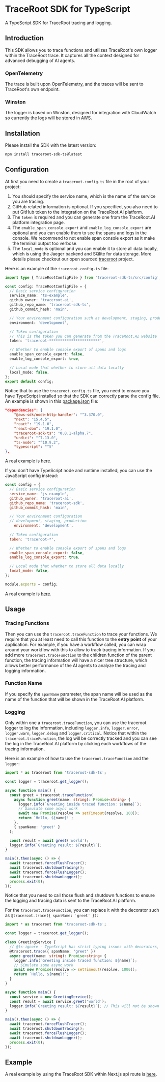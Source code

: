 # TraceRoot SDK for TypeScript

A TypeScript SDK for TraceRoot tracing and logging.

## Introduction

This SDK allows you to trace functions and utilizes TraceRoot's own logger within the TraceRoot trace. It captures all the context designed for advanced debugging of AI agents.

### OpenTelemetry

The trace is built upon OpenTelemetry, and the traces will be sent to TraceRoot's own endpoint.

### Winston

The logger is based on Winston, designed for integration with CloudWatch so currently the logs will be stored in AWS.

## Installation

Please install the SDK with the latest version:

```bash
npm install traceroot-sdk-ts@latest
```

## Configuration

At first you need to create a `traceroot.config.ts` file in the root of your project:

1. You should specify the service name, which is the name of the service you are tracing.
2. GitHub related information is optional. If you specified, you also need to put GitHub token to the integration on the TraceRoot.AI platform.
3. The `token` is required and you can generate one from the TraceRoot.AI platform integration page.
4. The `enable_span_console_export` and `enable_log_console_export` are optional and you can enable them to see the spans and logs in the console. We recommend to not enable span console export as it make the terminal output too verbose.
5. The `local_mode` is optional and you can enable it to store all data locally, which is using the Jaeger backend and SQlite for data storage. More details please checkout our open sourced [traceroot](https://github.com/traceroot-ai/traceroot) project.

Here is an example of the `traceroot.config.ts` file:

```typescript
import type { TraceRootConfigFile } from 'traceroot-sdk-ts/src/config';

const config: TraceRootConfigFile = {
  // Basic service configuration
  service_name: 'ts-example',
  github_owner: 'traceroot-ai',
  github_repo_name: 'traceroot-sdk-ts',
  github_commit_hash: 'main',

  // Your environment configuration such as development, staging, production
  environment: 'development',

  // Token configuration
  // This is the token you can generate from the TraceRoot.AI website
  token: 'traceroot-***********************',

  // Whether to enable console export of spans and logs
  enable_span_console_export: false,
  enable_log_console_export: true,

  // Local mode that whether to store all data locally
  local_mode: false,
};
export default config;
```

Notice that to use the `traceroot.config.ts` file, you need to ensure you have TypeScript installed so that the SDK can correctly parse the config file. An example is shown in this [package.json](https://github.com/traceroot-ai/traceroot-sdk/blob/main/examples/multi_code_agent/ui/package.json) file:

```json
"dependencies": {
    "@aws-sdk/node-http-handler": "^3.370.0",
    "next": "15.4.5",
    "react": "19.1.0",
    "react-dom": "19.1.0",
    "traceroot-sdk-ts": "0.0.1-alpha.7",
    "undici": "^7.13.0",
    "ts-node": "^10.9.2",
    "typescript": "^5"
},
```

A real example is [here](https://github.com/traceroot-ai/traceroot-sdk/blob/main/examples/multi_code_agent/ui/traceroot.config.ts).

If you don't have TypeScript node and runtime installed, you can use the JavaScript config instead:

```javascript
const config = {
  // Basic service configuration
  service_name: 'js-example',
  github_owner: 'traceroot-ai',
  github_repo_name: 'traceroot-sdk',
  github_commit_hash: 'main',

  // Your environment configuration
  // development, staging, production
    environment: 'development',
    
  // Token configuration
  token: 'traceroot-*',

  // Whether to enable console export of spans and logs
  enable_span_console_export: false,
  enable_log_console_export: true,

  // Local mode that whether to store all data locally
  local_mode: false,
};

module.exports = config;
```

A real example is [here](https://github.com/traceroot-ai/traceroot-sdk/blob/main/examples/multi_code_agent/ui/traceroot.config.js).

## Usage

### Tracing Functions
Then you can use the `traceroot.traceFunction` to trace your functions. We require that you at least need to call this function to the **entry point** of your application.
For example, if you have a workflow called, you can wrap around your workflow with this to allow to track tracing information.
If you add more `traceroot.traceFunction` to the children function of the parent function, the tracing information will have a nicer tree structure, which allows better performance of the AI agents to analyze the tracing and logging information.

### Function Name
If you specify the `spanName` parameter, the span name will be used as the name of the function that will be shown in the TraceRoot.AI platform.

### Logging
Only within one a `traceroot.traceFunction`, you can use the traceroot logger to log the information, including `logger.info`, `logger.error`, `logger.warn`, `logger.debug` and `logger.critical`.
Notice that within the `traceroot.traceFunction`, the log will be correctly tracked and you can see the log in the TraceRoot.AI platform by clicking each workflows of the tracing information.

Here is an example of how to use the `traceroot.traceFunction` and the `logger`:

```typescript
import * as traceroot from 'traceroot-sdk-ts';

const logger = traceroot.get_logger();

async function main() {
  const greet = traceroot.traceFunction(
    async function greet(name: string): Promise<string> {
      logger.info(`Greeting inside traced function: ${name}`);
      // Simulate some async work
      await new Promise(resolve => setTimeout(resolve, 100));
      return `Hello, ${name}!`;
    },
    { spanName: 'greet' }
  );

  const result = await greet('world');
  logger.info(`Greeting result: ${result}`);
}

main().then(async () => {
  await traceroot.forceFlushTracer();
  await traceroot.shutdownTracing();
  await traceroot.forceFlushLogger();
  await traceroot.shutdownLogger();
  process.exit(0);
});
```

Notice that you need to call those flush and shutdown functions to ensure the logging and tracing data is sent to the TraceRoot.AI platform.

For the `traceroot.traceFunction`, you can replace it with the decorator such as `@traceroot.trace({ spanName: 'greet' })`:

```typescript
import * as traceroot from 'traceroot-sdk-ts';

const logger = traceroot.get_logger();

class GreetingService {
  // @ts-ignore - TypeScript has strict typing issues with decorators, but this works at runtime
  @traceroot.trace({ spanName: 'greet' })
  async greet(name: string): Promise<string> {
    logger.info(`Greeting inside traced function: ${name}`);
    // Simulate some async work
    await new Promise(resolve => setTimeout(resolve, 1000));
    return `Hello, ${name}!`;
  }
}

async function main() {
  const service = new GreetingService();
  const result = await service.greet('world');
  logger.info(`Greeting result: ${result}`); // This will not be shown in TraceRoot UI
}

main().then(async () => {
  await traceroot.forceFlushTracer();
  await traceroot.shutdownTracing();
  await traceroot.forceFlushLogger();
  await traceroot.shutdownLogger();
  process.exit(0);
});
```

## Example

A real example by using the TraceRoot SDK within Next.js api route is [here](https://github.com/traceroot-ai/traceroot-sdk/blob/main/examples/multi_code_agent/ui/src/app/api/code/route.ts).
